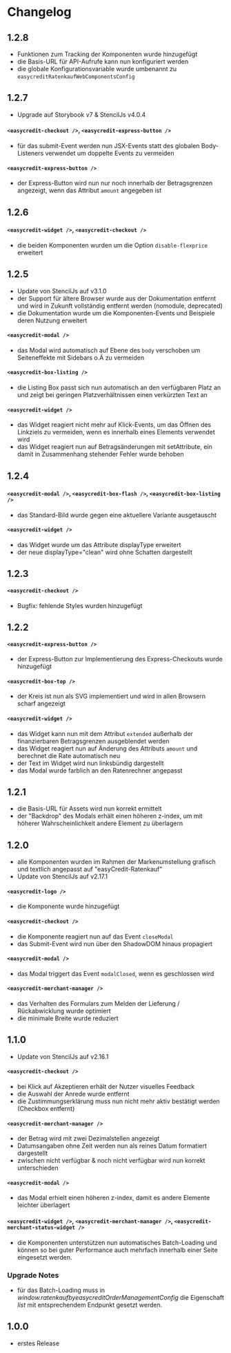 
<Meta title="Getting Started/Changelog" />

# Changelog

## 1.2.8

- Funktionen zum Tracking der Komponenten wurde hinzugefügt
- die Basis-URL für API-Aufrufe kann nun konfiguriert werden 
- die globale Konfigurationsvariable wurde umbenannt zu `easycreditRatenkaufWebComponentsConfig`

## 1.2.7

- Upgrade auf Storybook v7 & StencilJs v4.0.4

#### `<easycredit-checkout />`, `<easycredit-express-button />`

- für das submit-Event werden nun JSX-Events statt des globalen Body-Listeners verwendet um doppelte Events zu vermeiden

#### `<easycredit-express-button />`

- der Express-Button wird nun nur noch innerhalb der Betragsgrenzen angezeigt, wenn das Attribut `amount` angegeben ist 

## 1.2.6

#### `<easycredit-widget />`, `<easycredit-checkout />`

- die beiden Komponenten wurden um die Option `disable-flexprice` erweitert

## 1.2.5

- Update von StencilJs auf v3.1.0
- der Support für ältere Browser wurde aus der Dokumentation entfernt und wird in Zukunft vollständig entfernt werden (nomodule, deprecated)
- die Dokumentation wurde um die Komponenten-Events und Beispiele deren Nutzung erweitert

#### `<easycredit-modal />`

- das Modal wird automatisch auf Ebene des `body` verschoben um Seiteneffekte mit Sidebars o.Ä zu vermeiden

#### `<easycredit-box-listing />`

- die Listing Box passt sich nun automatisch an den verfügbaren Platz an und zeigt bei geringen Platzverhältnissen einen verkürzten Text an

#### `<easycredit-widget />`

- das Widget reagiert nicht mehr auf Klick-Events, um das Öffnen des Linkziels zu vermeiden, wenn es innerhalb eines Elements verwendet wird
- das Widget reagiert nun auf Betragsänderungen mit setAttribute, ein damit in Zusammenhang stehender Fehler wurde behoben

## 1.2.4

#### `<easycredit-modal />`, `<easycredit-box-flash />`, `<easycredit-box-listing  />`

- das Standard-Bild wurde gegen eine aktuellere Variante ausgetauscht

#### `<easycredit-widget />`

- das Widget wurde um das Attribute displayType erweitert
- der neue displayType="clean" wird ohne Schatten dargestellt 

## 1.2.3

#### `<easycredit-checkout />`

- Bugfix: fehlende Styles wurden hinzugefügt

## 1.2.2

#### `<easycredit-express-button />`

- der Express-Button zur Implementierung des Express-Checkouts wurde hinzugefügt

#### `<easycredit-box-top />`

- der Kreis ist nun als SVG implementiert und wird in allen Browsern scharf angezeigt

#### `<easycredit-widget />`

- das Widget kann nun mit dem Attribut `extended` außerhalb der finanzierbaren Betragsgrenzen ausgeblendet werden
- das Widget reagiert nun auf Änderung des Attributs `amount` und berechnet die Rate automatisch neu
- der Text im Widget wird nun linksbündig dargestellt
- das Modal wurde farblich an den Ratenrechner angepasst

## 1.2.1

- die Basis-URL für Assets wird nun korrekt ermittelt
- der "Backdrop" des Modals erhält einen höheren z-index, um mit höherer Wahrscheinlichkeit andere Element zu überlagern

## 1.2.0

- alle Komponenten wurden im Rahmen der Markenumstellung grafisch und textlich angepasst auf "easyCredit-Ratenkauf"
- Update von StencilJs auf v2.17.1

#### `<easycredit-logo />`

- die Komponente wurde hinzugefügt

#### `<easycredit-checkout />`

- die Komponente reagiert nun auf das Event `closeModal`
- das Submit-Event wird nun über den ShadowDOM hinaus propagiert

#### `<easycredit-modal />`

- das Modal triggert das Event `modalClosed`, wenn es geschlossen wird

#### `<easycredit-merchant-manager />`

- das Verhalten des Formulars zum Melden der Lieferung / Rückabwicklung wurde optimiert
- die minimale Breite wurde reduziert

## 1.1.0

- Update von StencilJs auf v2.16.1

#### `<easycredit-checkout />`

- bei Klick auf Akzeptieren erhält der Nutzer visuelles Feedback
- die Auswahl der Anrede wurde entfernt
- die Zustimmungserklärung muss nun nicht mehr aktiv bestätigt werden (Checkbox entfernt)

#### `<easycredit-merchant-manager />`

- der Betrag wird mit zwei Dezimalstellen angezeigt
- Datumsangaben ohne Zeit werden nun als reines Datum formatiert dargestellt
- zwischen nicht verfügbar & noch nicht verfügbar wird nun korrekt unterschieden

#### `<easycredit-modal />`

- das Modal erhielt einen höheren z-index, damit es andere Elemente leichter überlagert

#### `<easycredit-widget />`, `<easycredit-merchant-manager />`, `<easycredit-merchant-status-widget />`

- die Komponenten  unterstützen nun automatisches Batch-Loading und können so bei guter Performance auch mehrfach innerhalb einer Seite eingesetzt werden.

### Upgrade Notes

- für das Batch-Loading muss in <em>window.ratenkaufbyeasycreditOrderManagementConfig</em> die Eigenschaft <em>list</em> mit entsprechendem Endpunkt gesetzt werden.

## 1.0.0
    
- erstes Release

